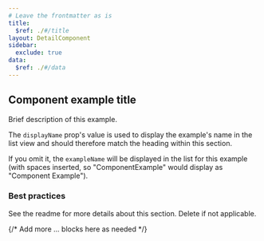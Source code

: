 ```yaml
---
# Leave the frontmatter as is
title:
  $ref: ./#/title
layout: DetailComponent
sidebar:
  exclude: true
data:
  $ref: ./#/data
---
```


<LivePreviewControls>

<LivePreview componentName="component-name" exampleName="ComponentExample" displayName="Component Example Title">

## Component example title

Brief description of this example.

The `displayName` prop's value is used to display the example's name in the list
view and should therefore match the heading within this section.

If you omit it, the `exampleName` will be displayed in the list for this example
(with spaces inserted, so "ComponentExample" would display as
"Component Example").

### Best practices

See the readme for more details about this section. Delete if not applicable.

</LivePreview>

{/* Add more <LivePreview>...</LivePreview> blocks here as needed */}

</LivePreviewControls>

